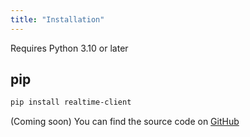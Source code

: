 ```yaml
---
title: "Installation"
---
```


<Info>Requires Python 3.10 or later</Info>

## pip
```bash
pip install realtime-client
```

(Coming soon)
You can find the source code on [GitHub](https://github.com/xAlpha8/realtime-client)
